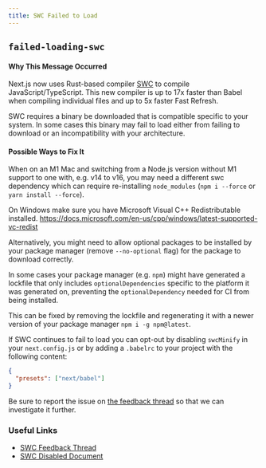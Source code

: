 ```yaml
---
title: SWC Failed to Load
---
```


## `failed-loading-swc`

#### Why This Message Occurred

Next.js now uses Rust-based compiler [SWC](https://swc.rs/) to compile JavaScript/TypeScript. This new compiler is up to 17x faster than Babel when compiling individual files and up to 5x faster Fast Refresh.

SWC requires a binary be downloaded that is compatible specific to your system. In some cases this binary may fail to load either from failing to download or an incompatibility with your architecture.

#### Possible Ways to Fix It

When on an M1 Mac and switching from a Node.js version without M1 support to one with, e.g. v14 to v16, you may need a different swc dependency which can require re-installing `node_modules` (`npm i --force` or `yarn install --force`).

On Windows make sure you have Microsoft Visual C++ Redistributable installed. https://docs.microsoft.com/en-us/cpp/windows/latest-supported-vc-redist

Alternatively, you might need to allow optional packages to be installed by your package manager (remove `--no-optional` flag) for the package to download correctly.

In some cases your package manager (e.g. `npm`) might have generated a lockfile that only includes `optionalDependencies` specific to the platform it was generated on, preventing the `optionalDependency` needed for CI from being installed.

This can be fixed by removing the lockfile and regenerating it with a newer version of your package manager `npm i -g npm@latest`.

If SWC continues to fail to load you can opt-out by disabling `swcMinify` in your `next.config.js` or by adding a `.babelrc` to your project with the following content:

```json
{
  "presets": ["next/babel"]
}
```

Be sure to report the issue on [the feedback thread](https://github.com/vercel/next.js/discussions/30468) so that we can investigate it further.

### Useful Links

- [SWC Feedback Thread](https://github.com/vercel/next.js/discussions/30468)
- [SWC Disabled Document](https://nextjs.org/docs/messages/swc-disabled)
